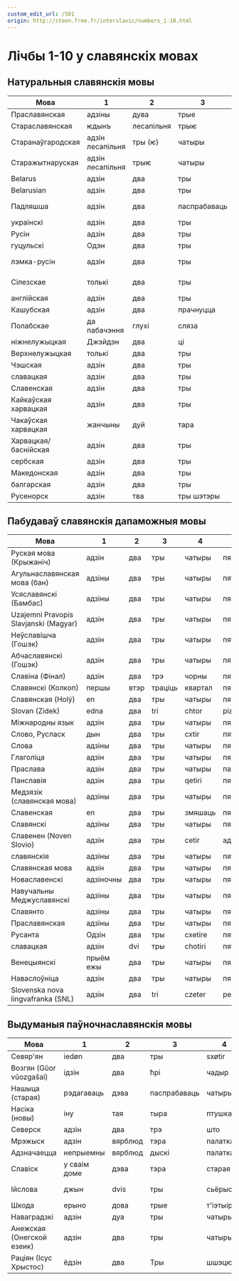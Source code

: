 ```yaml
---
custom_edit_url: /501
origin: http://steen.free.fr/interslavic/numbers_1-10.html
---
```


# Лічбы 1-10 у славянскіх мовах

## Натуральныя славянскія мовы

| Мова | 1 | 2 | 3 | 4 | 5 | 6 | 7 | 8 | 9 | 10 |
| ------------------ | ------ | ---- | ------ | ------------ | ------ | ------ | ------ | ----------- | -------- | -------- |
| Праславянская | адзіны | дува | трые | чатыры | пяць | шэсць | сем | восем | дзевяць | дзесяць |
| Стараславянская | ѥдынъ | лесапільня | трыѥ | чатыры | пѧт | шэсць | сем | восем | дзяўчына | дэсѧт |
| Старанаўгародская | адзін лесапільня | тры (ѥ) | чатыры | пѧт | шэсць | сем | восем | дзяўчына | дэсѧт |
| Старажытнаруская | адзін лесапільня | трыѥ | чатыры | пѧт | шэсць | сем | восем | дзяўчына | дэсѧт |
| Belarus | адзін | два | тры | чатыры | пяць | шэсць | сем | восемь | дзевяць | дзесяць |
| Belarusian          | адзін  | два  | тры    | чатыры       | пяць   | шэсць  | сем    | восем       | дзевяць  | дзесяць  |
| Падляшша | адзін | два | паспрабаваць | чатыры | пяць | шэсць | Я | па паветры | дзевяць | дзесяць |
| украінскі | адзін | два | тры | чатыры | пяць | шэсць | сім | восем | дзевяць | дзесяць |
| Русін | адзін | два | тры | чатыры | пяць | шэсць | сем | усім | дзевяць | дзесяць |
| гуцульскі | Одэн | два | тры | şterǐ | pǐechǐ | şîschǐ | сім | візім | deawichǐ | deasichǐ |
| лэмка-русін | адзін | два | тры | шпількі, шпількі | пяць | шыфер | сім | восем, восем | дзевяць | дзесяць |
| Сілезскае | толькі | два | тры | пяць | pjyńć | шэсць | на сем | уозьым | dźewjyńć | dźeśyńć |
| англійская | адзін | два | тры | чатыры | пяць | шэсць | сем | восем | дзевяць | дзесяць |
| Кашубская | адзін | два | прачнуцца | sztre | piãc | Szesc | сем | нават не | dzewiãc | dzesãc |
| Полабскае | да пабачэння | глухі | сляза | цытаваць | пåт | апошні | сідзем | вісем | дзіваць | disąt |
| ніжнелужыцкая | Джэйдэн | два | цi | стыры | pěś | шэсць | седзім | восьмы | агай | вы |
| Верхнелужыцкая | толькі | два | тры | чатыры | выпякаць | шэсць | сідом | вусім | dźewjeć | дзесаць |
| Чэшская | адзін | два | тры | чатыры | пяць | шэсць | сем | восем | дзевяць | дзесяць |
| славацкая | адзін | два | тры | чатыры | пяць | шэсць | сем | восем | дзевяць | дзесяць |
| Славенская | адзін | два | тры | чатыры | пяць | шэсць | сем | восем | дзевяць | дзесяць |
| Кайкаўская харвацкая | адзін | два | тры | чатыры | пяць | шэсць | сем | восем | дзевяць | дзесяць |
| Чакаўская харвацкая | жанчыны | дуй | тара | чатыры | пяць | шэсць | седан | ошан | дзевяць | дзесяць |
| Харвацкая/баснійская | адзін | два | тры | чатыры | пяць | шэсць | сем | восем | дзевяць | дзесяць |
| сербская | адзін | два | тры | чатыры | пяць | шэсць | сем | восем | дзевяць | дзесяць |
| Македонская | адзін | два | тры | чатыры | пяць | шэсць | сем | восем | дзевяць | дзесяць |
| балгарская | адзін | два | тры | чатыры | пяць | шэсць | сем | восем | дзевяць | дзесяць |
| Русенорск | адзін | тва | тры шэтэры | pjôet | сест | сем | вôсом | багаты | адсутнасць |

## Пабудаваў славянскія дапаможныя мовы

| Мова | 1 | 2 | 3 | 4 | 5 | 6 | 7 | 8 | 9 | 10 |
| ------------------------------------ | ------ | ---- | ---- | ------- | ----- | ------ | ----- | ------ | ------- | ------- |
| Руская мова (Крыжаніч) | адзін | два | тры | чатыры | пяць | шэсць | сем | восем | дзевяць | дзесяць |
| Агульнаславянская мова (бан) | адзіны | два | тры | чатыры | пятаць | шэсць | сем | восем | дзевяць | дзесяць |
| Усяславянскі (Бамбас) | адзіны | два | тры | чатыры | пяць | шэсць | сем | восем | дыевіць | дыежат |
| Uzajemni Pravopis Slavjanski (Magyar) | адзін | два | тры | чатыры | пяць | шэсць | сёмы | восем | дзевяць | дзесяць |
| Неўславішча (Гошэк) | адзін | два | тры | чатыры | пятаць | шэсць | сем | восем | дзевяць | дзесяць |
| Абчаславянскі (Гошэк) | адзін | два | тры | чатыры | пяць | шэсцьj | сем | восем | дзевяць | дзесяць |
| Славіна (Фінал) | адзін | два | трэ | чорны | пяць | шэсць | сем | восем | дзевяць | дзесяць |
| Славянскі (Колкоп) | першы | втэр | траціць | квартал | пяць | ſix | сем | восем | дзевяць | дзесяць |
| Славянская (Holý) | en | два | тры | чатыры | пяць | шэсць | сем | восем | дзевяць | дзесяць |
| Slovan (Zidek) | edna | два | tri | chtor | piat | shest | sodum | osum | davet | dasot |
| Міжнародны язык | адзін | два | тры | чатыры | пяць | шэсць | сем | восем | дзевяць | дзесяць |
| Слово, Русласк | дын | два | тры | cxtir | пятка | sxes | Сіем | вось | распрацоўшчык | дэ |
| Слова | адзіны | два | тры | чатыры | пяць | шэсць | сем | восем | дзевяць | дзесяць |
| Глаголіца | адзін | два | тры | чатыры | пяць | шэсць | сем | восем | дзевяць | дзесяць |
| Праслава | адзін | два | тры | чатыры | пагладзіць | шэст | сем | асем | дэват | дэсат |
| Панславія | адзін | два | тры | qetiri | пяць | xest | сем | асем | дзевяць | дзесяць |
| Медзязік (славянская мова) | адзіны | два | тры | чатыры | пяць | гэта | сем | восем | дзевяць | дзесяць |
| Славенская | en | два | тры | змяшаць | пяць | s'es | тут | вось | распрацоўшчык | дэ |
| Славянскі | адзіны | два | тры | чатыры | пяць | шэсць | сем | восем | дзевяць | дзесяць |
| Славенен (Noven Slovio) | адзін | два | тры | cetir | адкладзены | xest | сем | асем | невент | дзесяць |
| славянскія | адзіны | два | тры | чатыры | пятка | шэсць | сем | восем | дзевяць | дзесяць |
| Славянская мова | адзін | два | тры | чатыры | пяць | шэсць | акрамя | восем | дзевяць | дзесяць |
| Новаславенскі | адзіночны | два | тры | чатыры | пяць | шэсць | сем | восем | дзевяць | дзесяць |
| Навучальны Меджуславянскі | адзіны | два | тры | чатыры | пяць | шэсць | сем | восем | дзевяць | дзесяць |
| Славянто | адзіны | два | тры | чатыры | пяць | шэсць | сем | восем | дзевяць | дзесяць |
| Праславянская | адзіны | два | тры | чатыры | пяць | шэсць | сем | восем | дзевяць | дзесяць |
| Русанта | Одзін | два | тры | cxetire | пятка | sxest | сем | усе | адхіляцца | дзесяць |
| славацкая | адзін | dvi | тры | chotiri | пяты | шэсці | сёмы | аседмі | дзявяты | дзесяты |
| Венецыянскі | прыём ежы | два | тры | чатыры | пяць | шэсць | сем | восем | дзевяць | дзесяць |
| Наваслоўніца | адзін | два | тры | чатыры | пяць | шэсць | сем | восем | дзевяць | дзесяць |
| Slovenska nova lingvafranka (SNL) | адзін | два | tri | czeter | pet | szest | sedem | vosem | devet | deset |

## Выдуманыя паўночнаславянскія мовы

| Мова | 1 | 2 | 3 | 4 | 5 | 6 | 7 | 8 | 9 | 10 |
| --------------------------- | ------- | ---- | ----- | --------- | ------- | ----- | ------- | --------- | --------- | ------- |
| Севяр'ян | iedøn | два | тры | sxøtir | пяць | sxest | сёмы | восем | дзевяць | дзесяць |
| Возгян (Gŭor vŭozgaŝai) | ідзін | два | ћрі | чадыр | пенћ | шэћ | сем | восем | дзёенћ | справа |
| Нашыца (старая) | рэдагаваць | дэва | паспрабаваць | чатыры | пяць | шэсць | сем | восем | дзевяць | дзесяць |
| Насіка (новы) | іну | тая | тыра | птушка | пяцьдзесят | так | сеттомі | стома | падлетак | тэсемці |
| Северск | адзін | два | трэ | што | пяць | шэсць | сем | восем | дзевяць | дзесяць |
| Мрэжыск | адзін | вярблюд | тэра | палатка | пінта | шаста | сем | восем | дзевяць | дзесяць |
| Адзначаецца | непрыемны | вярблюд | дыскі | палатка | паўлітра | шаста | сем | восем | дзевяць | дзесяць |
| Славіск | у сваім доме | дэва | тэра | старая | паўлітра | шашта | сем | мой стары | дзевяць | дэсат |
| Ійслова | джын | dvis | тры | сьёрыс | п'ем | яна | сёдэм | ästem | снег дысам |
| Шкода | ерыно | дова | трые | т'іэтыіры | малы | месца | уосме | дывіентэ | diesiente | - |
| Наваградзкі | адзін | дуа | тры | чатыры | пяты | шосты | Шэньі | восьмы | дзявяты | здарыцца |
| Анежская (Онегской езеик) | адзін | два | тры | чатыры | пяць | шэсць | сем | восем | дзевяць | дзесяць |
| Раціян (Ісус Хрыстос) | ёдзін | два | Тры | шшэцюры | - | - | - | - | - | - |

